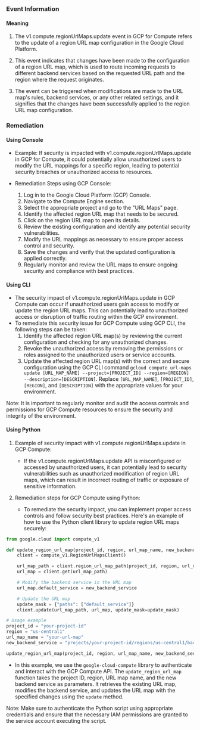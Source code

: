 
### Event Information

#### Meaning

1. The v1.compute.regionUrlMaps.update event in GCP for Compute refers to the update of a region URL map configuration in the Google Cloud Platform. 

2. This event indicates that changes have been made to the configuration of a region URL map, which is used to route incoming requests to different backend services based on the requested URL path and the region where the request originates.

3. The event can be triggered when modifications are made to the URL map's rules, backend services, or any other related settings, and it signifies that the changes have been successfully applied to the region URL map configuration.

### Remediation

#### Using Console

- Example: If security is impacted with v1.compute.regionUrlMaps.update in GCP for Compute, it could potentially allow unauthorized users to modify the URL mappings for a specific region, leading to potential security breaches or unauthorized access to resources.

- Remediation Steps using GCP Console:
  1. Log in to the Google Cloud Platform (GCP) Console.
  2. Navigate to the Compute Engine section.
  3. Select the appropriate project and go to the "URL Maps" page.
  4. Identify the affected region URL map that needs to be secured.
  5. Click on the region URL map to open its details.
  6. Review the existing configuration and identify any potential security vulnerabilities.
  7. Modify the URL mappings as necessary to ensure proper access control and security.
  8. Save the changes and verify that the updated configuration is applied correctly.
  9. Regularly monitor and review the URL maps to ensure ongoing security and compliance with best practices.

#### Using CLI

- The security impact of v1.compute.regionUrlMaps.update in GCP Compute can occur if unauthorized users gain access to modify or update the region URL maps. This can potentially lead to unauthorized access or disruption of traffic routing within the GCP environment.
- To remediate this security issue for GCP Compute using GCP CLI, the following steps can be taken:
  1. Identify the affected region URL map(s) by reviewing the current configuration and checking for any unauthorized changes.
  2. Revoke the unauthorized access by removing the permissions or roles assigned to the unauthorized users or service accounts.
  3. Update the affected region URL map(s) with the correct and secure configuration using the GCP CLI command `gcloud compute url-maps update [URL_MAP_NAME] --project=[PROJECT_ID] --region=[REGION] --description=[DESCRIPTION]`. Replace `[URL_MAP_NAME]`, `[PROJECT_ID]`, `[REGION]`, and `[DESCRIPTION]` with the appropriate values for your environment.

Note: It is important to regularly monitor and audit the access controls and permissions for GCP Compute resources to ensure the security and integrity of the environment.

#### Using Python

1. Example of security impact with v1.compute.regionUrlMaps.update in GCP Compute:
   - If the v1.compute.regionUrlMaps.update API is misconfigured or accessed by unauthorized users, it can potentially lead to security vulnerabilities such as unauthorized modification of region URL maps, which can result in incorrect routing of traffic or exposure of sensitive information.

2. Remediation steps for GCP Compute using Python:
   - To remediate the security impact, you can implement proper access controls and follow security best practices. Here's an example of how to use the Python client library to update region URL maps securely:

```python
from google.cloud import compute_v1

def update_region_url_map(project_id, region, url_map_name, new_backend_service):
    client = compute_v1.RegionUrlMapsClient()

    url_map_path = client.region_url_map_path(project_id, region, url_map_name)
    url_map = client.get(url_map_path)

    # Modify the backend service in the URL map
    url_map.default_service = new_backend_service

    # Update the URL map
    update_mask = {"paths": ["default_service"]}
    client.update(url_map_path, url_map, update_mask=update_mask)

# Usage example
project_id = "your-project-id"
region = "us-central1"
url_map_name = "your-url-map"
new_backend_service = "projects/your-project-id/regions/us-central1/backendServices/your-backend-service"

update_region_url_map(project_id, region, url_map_name, new_backend_service)
```

   - In this example, we use the `google-cloud-compute` library to authenticate and interact with the GCP Compute API. The `update_region_url_map` function takes the project ID, region, URL map name, and the new backend service as parameters. It retrieves the existing URL map, modifies the backend service, and updates the URL map with the specified changes using the `update` method.

Note: Make sure to authenticate the Python script using appropriate credentials and ensure that the necessary IAM permissions are granted to the service account executing the script.

